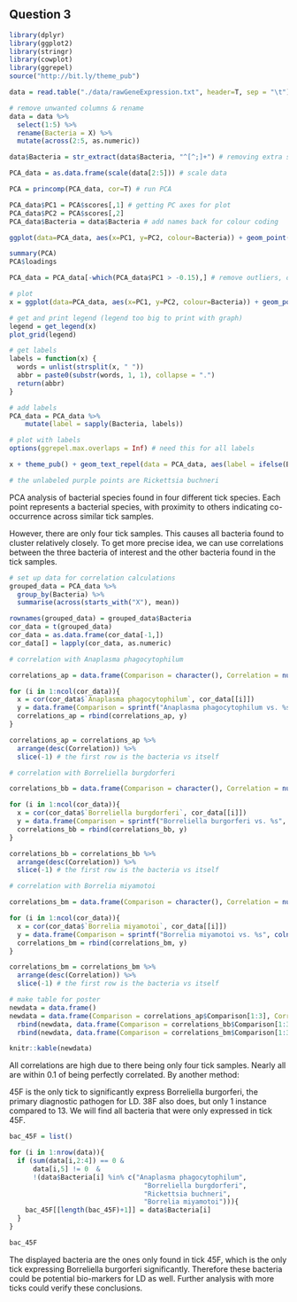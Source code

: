 
## Question 3

```r
library(dplyr)
library(ggplot2)
library(stringr)
library(cowplot)
library(ggrepel)
source("http://bit.ly/theme_pub")
```

```r
data = read.table("./data/rawGeneExpression.txt", header=T, sep = "\t")

# remove unwanted columns & rename
data = data %>% 
  select(1:5) %>%
  rename(Bacteria = X) %>%
  mutate(across(2:5, as.numeric))

data$Bacteria = str_extract(data$Bacteria, "^[^;]+") # removing extra stuff from bacteria name
```

```r
PCA_data = as.data.frame(scale(data[2:5])) # scale data

PCA = princomp(PCA_data, cor=T) # run PCA

PCA_data$PC1 = PCA$scores[,1] # getting PC axes for plot
PCA_data$PC2 = PCA$scores[,2]
PCA_data$Bacteria = data$Bacteria # add names back for colour coding

ggplot(data=PCA_data, aes(x=PC1, y=PC2, colour=Bacteria)) + geom_point() + theme_pub() # plot is bad, we will remove outliers
```

```r
summary(PCA)
PCA$loadings
```


```r
PCA_data = PCA_data[-which(PCA_data$PC1 > -0.15),] # remove outliers, only 41 observation difference. We are not intersted in the far away ones anyways. 

# plot
x = ggplot(data=PCA_data, aes(x=PC1, y=PC2, colour=Bacteria)) + geom_point() + theme(legend.text = element_text(size = 8), legend.key.size = unit(0.5, "cm"))

# get and print legend (legend too big to print with graph)
legend = get_legend(x) 
plot_grid(legend)
```

```r
# get labels
labels = function(x) {
  words = unlist(strsplit(x, " "))
  abbr = paste0(substr(words, 1, 1), collapse = ".")
  return(abbr)
}

# add labels
PCA_data = PCA_data %>%
    mutate(label = sapply(Bacteria, labels))

# plot with labels
options(ggrepel.max.overlaps = Inf) # need this for all labels

x + theme_pub() + geom_text_repel(data = PCA_data, aes(label = ifelse(Bacteria == "Rickettsia buchneri", "", label)), size = 3, alpha = 0.5,)

# the unlabeled purple points are Rickettsia buchneri
```

PCA analysis of bacterial species found in four different tick species. Each point represents a bacterial species, with proximity to others indicating co-occurrence across similar tick samples. 

However, there are only four tick samples. This causes all bacteria found to cluster relatively closely. To get more precise idea, we can use correlations between the three bacteria of interest and the other bacteria found in the tick samples. 

```r
# set up data for correlation calculations
grouped_data = PCA_data %>%
  group_by(Bacteria) %>%
  summarise(across(starts_with("X"), mean))

rownames(grouped_data) = grouped_data$Bacteria
cor_data = t(grouped_data)
cor_data = as.data.frame(cor_data[-1,])
cor_data[] = lapply(cor_data, as.numeric)
```

```r
# correlation with Anaplasma phagocytophilum

correlations_ap = data.frame(Comparison = character(), Correlation = numeric())

for (i in 1:ncol(cor_data)){
  x = cor(cor_data$`Anaplasma phagocytophilum`, cor_data[[i]])
  y = data.frame(Comparison = sprintf("Anaplasma phagocytophilum vs. %s", colnames(cor_data[i])), Correlation = x)
  correlations_ap = rbind(correlations_ap, y)
}

correlations_ap = correlations_ap %>%
  arrange(desc(Correlation)) %>%
  slice(-1) # the first row is the bacteria vs itself
```

```r
# correlation with Borreliella burgdorferi

correlations_bb = data.frame(Comparison = character(), Correlation = numeric())

for (i in 1:ncol(cor_data)){
  x = cor(cor_data$`Borreliella burgdorferi`, cor_data[[i]])
  y = data.frame(Comparison = sprintf("Borreliella burgorferi vs. %s", colnames(cor_data[i])), Correlation = x)
  correlations_bb = rbind(correlations_bb, y)
}

correlations_bb = correlations_bb %>%
  arrange(desc(Correlation)) %>%
  slice(-1) # the first row is the bacteria vs itself
```

```r
# correlation with Borrelia miyamotoi

correlations_bm = data.frame(Comparison = character(), Correlation = numeric())

for (i in 1:ncol(cor_data)){
  x = cor(cor_data$`Borrelia miyamotoi`, cor_data[[i]])
  y = data.frame(Comparison = sprintf("Borrelia miyamotoi vs. %s", colnames(cor_data[i])), Correlation = x)
  correlations_bm = rbind(correlations_bm, y)
}

correlations_bm = correlations_bm %>%
  arrange(desc(Correlation)) %>%
  slice(-1) # the first row is the bacteria vs itself
```


```r
# make table for poster
newdata = data.frame()
newdata = data.frame(Comparison = correlations_ap$Comparison[1:3], Correlation = correlations_ap$Correlation[1:3]) %>%
  rbind(newdata, data.frame(Comparison = correlations_bb$Comparison[1:3], Correlation = correlations_bb$Correlation[1:3])) %>%
  rbind(newdata, data.frame(Comparison = correlations_bm$Comparison[1:3], Correlation = correlations_bm$Correlation[1:3]))

knitr::kable(newdata)
```

All correlations are high due to there being only four tick samples. Nearly all are within 0.1 of being perfectly correlated. By another method:

45F is the only tick to significantly express Borreliella burgorferi, the primary diagnostic pathogen for LD. 38F also does, but only 1 instance compared to 13. We will find all bacteria that were only expressed in tick 45F.

```r
bac_45F = list()

for (i in 1:nrow(data)){
  if (sum(data[i,2:4]) == 0 &
      data[i,5] != 0  &
      !(data$Bacteria[i] %in% c("Anaplasma phagocytophilum",
                                  "Borreliella burgdorferi",
                                  "Rickettsia buchneri",
                                  "Borrelia miyamotoi"))){
    bac_45F[[length(bac_45F)+1]] = data$Bacteria[i]
  }
}

bac_45F
```

The displayed bacteria are the ones only found in tick 45F, which is the only tick expressing Borreliella burgorferi significantly. Therefore these bacteria could be potential bio-markers for LD as well. Further analysis with more ticks could verify these conclusions. 








